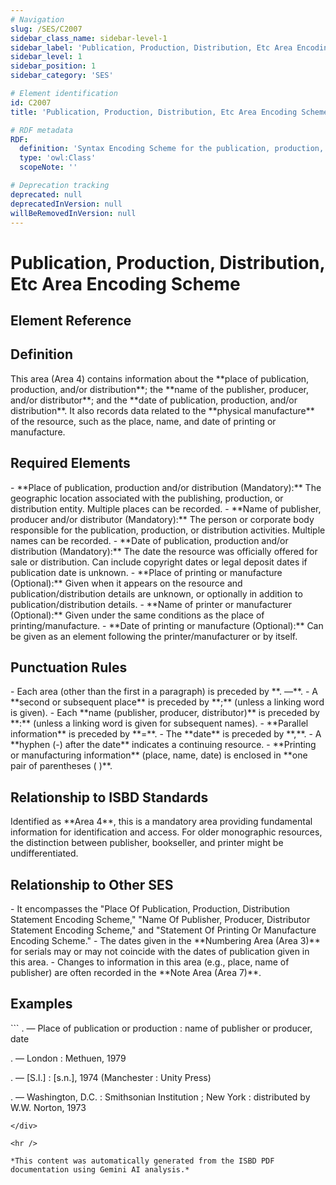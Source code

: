 ```yaml
---
# Navigation
slug: /SES/C2007
sidebar_class_name: sidebar-level-1
sidebar_label: 'Publication, Production, Distribution, Etc Area Encoding Scheme'
sidebar_level: 1
sidebar_position: 1
sidebar_category: 'SES'

# Element identification
id: C2007
title: 'Publication, Production, Distribution, Etc Area Encoding Scheme'

# RDF metadata
RDF:
  definition: 'Syntax Encoding Scheme for the publication, production, distribution, etc. area (Area 4).'
  type: 'owl:Class'
  scopeNote: ''

# Deprecation tracking
deprecated: null
deprecatedInVersion: null
willBeRemovedInVersion: null
---
```


# Publication, Production, Distribution, Etc Area Encoding Scheme

## Element Reference
<ElementReference frontMatter={frontMatter} />

## Definition

<div className="guid">
This area (Area 4) contains information about the **place of publication, production, and/or distribution**; the **name of the publisher, producer, and/or distributor**; and the **date of publication, production, and/or distribution**. It also records data related to the **physical manufacture** of the resource, such as the place, name, and date of printing or manufacture.
</div>

## Required Elements

<div className="guid">
- **Place of publication, production and/or distribution (Mandatory):** The geographic location associated with the publishing, production, or distribution entity. Multiple places can be recorded.
- **Name of publisher, producer and/or distributor (Mandatory):** The person or corporate body responsible for the publication, production, or distribution activities. Multiple names can be recorded.
- **Date of publication, production and/or distribution (Mandatory):** The date the resource was officially offered for sale or distribution. Can include copyright dates or legal deposit dates if publication date is unknown.
- **Place of printing or manufacture (Optional):** Given when it appears on the resource and publication/distribution details are unknown, or optionally in addition to publication/distribution details.
- **Name of printer or manufacturer (Optional):** Given under the same conditions as the place of printing/manufacture.
- **Date of printing or manufacture (Optional):** Can be given as an element following the printer/manufacturer or by itself.

</div>

## Punctuation Rules

<div className="guid">
- Each area (other than the first in a paragraph) is preceded by **. —**.
- A **second or subsequent place** is preceded by **;** (unless a linking word is given).
- Each **name (publisher, producer, distributor)** is preceded by **:** (unless a linking word is given for subsequent names).
- **Parallel information** is preceded by **=**.
- The **date** is preceded by **,**.
- A **hyphen (-) after the date** indicates a continuing resource.
- **Printing or manufacturing information** (place, name, date) is enclosed in **one pair of parentheses ( )**.

</div>

## Relationship to ISBD Standards

<div className="guid">
Identified as **Area 4**, this is a mandatory area providing fundamental information for identification and access. For older monographic resources, the distinction between publisher, bookseller, and printer might be undifferentiated.
</div>

## Relationship to Other SES

<div className="guid">
- It encompasses the "Place Of Publication, Production, Distribution Statement Encoding Scheme," "Name Of Publisher, Producer, Distributor Statement Encoding Scheme," and "Statement Of Printing Or Manufacture Encoding Scheme."
- The dates given in the **Numbering Area (Area 3)** for serials may or may not coincide with the dates of publication given in this area.
- Changes to information in this area (e.g., place, name of publisher) are often recorded in the **Note Area (Area 7)**.

</div>

## Examples

<div className="stip">
```
. — Place of publication or production : name of publisher or producer, date

. — London : Methuen, 1979

. — [S.l.] : [s.n.], 1974 (Manchester : Unity Press)

. — Washington, D.C. : Smithsonian Institution ; New York : distributed by W.W. Norton, 1973
```
</div>

<hr />

*This content was automatically generated from the ISBD PDF documentation using Gemini AI analysis.*
